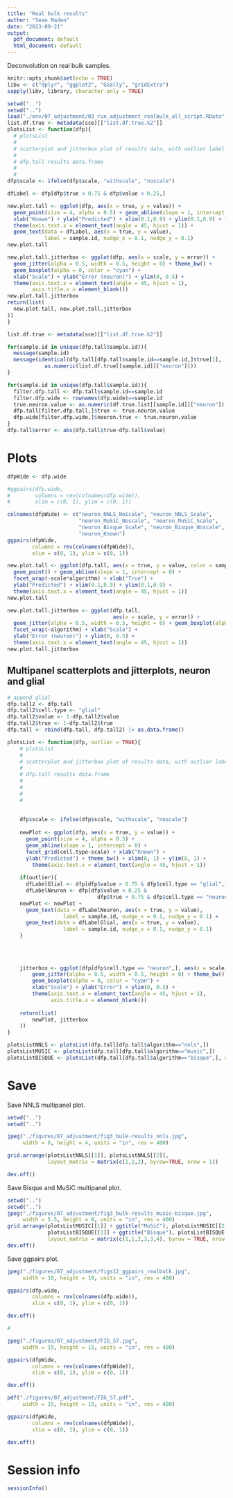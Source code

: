 ```yaml
---
title: "Real bulk results"
author: "Sean Maden"
date: "2023-09-21"
output:
  pdf_document: default
  html_document: default
---
```


Deconvolution on real bulk samples.

```r
knitr::opts_chunk$set(echo = TRUE)
libv <- c("dplyr", "ggplot2", "GGally", "gridExtra")
sapply(libv, library, character.only = TRUE)
```

```r
setwd("..")
setwd("..")
load("./env/07_adjustment/03_run_adjustment_realbulk_all_script.RData")
list.df.true <- metadata(sce)[["list.df.true.k2"]]
plotsList <- function(dfp){
  # plotsList
  # 
  # scatterplot and jitterbox plot of results data, with outlier label.
  #
  # dfp.tall results data.frame
  #
  #
dfp$scale <- ifelse(dfp$scale, "withscale", "noscale")

dfLabel <- dfp[dfp$true < 0.75 & dfp$value < 0.25,]

new.plot.tall <- ggplot(dfp, aes(x = true, y = value)) + 
  geom_point(size = 4, alpha = 0.5) + geom_abline(slope = 1, intercept = 0) + facet_wrap(~scale) + 
  xlab("Known") + ylab("Predicted") + xlim(0.1,0.9) + ylim(0.1,0.9) + theme_bw() +
  theme(axis.text.x = element_text(angle = 45, hjust = 1)) +
  geom_text(data = dfLabel, aes(x = true, y = value), 
            label = sample.id, nudge_x = 0.1, nudge_y = 0.1)
new.plot.tall

new.plot.tall.jitterbox <- ggplot(dfp, aes(x = scale, y = error)) + 
  geom_jitter(alpha = 0.5, width = 0.5, height = 0) + theme_bw() +
  geom_boxplot(alpha = 0, color = "cyan") + 
  xlab("Scale") + ylab("Error (neuron)") + ylim(0, 0.5) +
  theme(axis.text.x = element_text(angle = 45, hjust = 1),
        axis.title.x = element_blank())
new.plot.tall.jitterbox
return(list(
  new.plot.tall, new.plot.tall.jitterbox
))
}
```

```r
list.df.true <- metadata(sce)[["list.df.true.k2"]]

for(sample.id in unique(dfp.tall$sample.id)){
  message(sample.id)
  message(identical(dfp.tall[dfp.tall$sample.id==sample.id,]$true[1],
            as.numeric(list.df.true[[sample.id]]["neuron"])))
}
```
  
```r
for(sample.id in unique(dfp.tall$sample.id)){
  filter.dfp.tall <- dfp.tall$sample.id==sample.id
  filter.dfp.wide <- rownames(dfp.wide)==sample.id
  true.neuron.value <- as.numeric(df.true.list[[sample.id]]["neuron"])
  dfp.tall[filter.dfp.tall,]$true <- true.neuron.value
  dfp.wide[filter.dfp.wide,]$neuron.true <- true.neuron.value
}
dfp.tall$error <- abs(dfp.tall$true-dfp.tall$value)
```

# Plots

```r
dfpWide <- dfp.wide

#ggpairs(dfp.wide, 
#        columns = rev(colnames(dfp.wide)),
#        xlim = c(0, 1), ylim = c(0, 1))

colnames(dfpWide) <- c("neuron_NNLS_NoScale", "neuron_NNLS_Scale", 
                       "neuron_MuSiC_Noscale", "neuron_MuSiC_Scale", 
                       "neuron_Bisque_Scale", "neuron_Bisque_Noscale", 
                       "neuron_Known")
ggpairs(dfpWide, 
        columns = rev(colnames(dfpWide)),
        xlim = c(0, 1), ylim = c(0, 1))

```

```r
new.plot.tall <- ggplot(dfp.tall, aes(x = true, y = value, color = sample.id)) + 
  geom_point() + geom_abline(slope = 1, intercept = 0) + 
  facet_wrap(~scale*algorithm) + xlab("True") + 
  ylab("Predicted") + xlim(0.1,0.9) + ylim(0.1,0.9) +
  theme(axis.text.x = element_text(angle = 45, hjust = 1))
new.plot.tall
```

```r
new.plot.tall.jitterbox <- ggplot(dfp.tall, 
                                  aes(x = scale, y = error)) + 
  geom_jitter(alpha = 0.5, width = 0.5, height = 0) + geom_boxplot(alpha = 0, color = "cyan") +
  facet_wrap(~algorithm) + xlab("Scale") + 
  ylab("Error (neuron)") + ylim(0, 0.5) +
  theme(axis.text.x = element_text(angle = 45, hjust = 1))
new.plot.tall.jitterbox
```

## Multipanel scatterplots and jitterplots, neuron and glial

```r
# append glial
dfp.tall2 <- dfp.tall
dfp.tall2$cell.type <- "glial"
dfp.tall2$value <- 1-dfp.tall2$value
dfp.tall2$true <- 1-dfp.tall2$true
dfp.tall <- rbind(dfp.tall, dfp.tall2) |> as.data.frame()

plotsList <- function(dfp, outlier = TRUE){
    # plotsList
    # 
    # scatterplot and jitterbox plot of results data, with outlier label.
    #
    # dfp.tall results data.frame
    #
    #
    #
    #
  
    
    dfp$scale <- ifelse(dfp$scale, "withscale", "noscale")
    
    newPlot <- ggplot(dfp, aes(x = true, y = value)) + 
      geom_point(size = 4, alpha = 0.5) + 
      geom_abline(slope = 1, intercept = 0) + 
      facet_grid(cell.type~scale) + xlab("Known") + 
      ylab("Predicted") + theme_bw() + xlim(0, 1) + ylim(0, 1) +
        theme(axis.text.x = element_text(angle = 45, hjust = 1))
        
    if(outlier){
      dfLabelGlial <- dfp[dfp$value > 0.75 & dfp$cell.type == "glial",]
      dfLabelNeuron <- dfp[dfp$value < 0.25 & 
                             dfp$true < 0.75 & dfp$cell.type == "neuron",]
    newPlot <- newPlot +
      geom_text(data = dfLabelNeuron, aes(x = true, y = value), 
                  label = sample.id, nudge_x = 0.1, nudge_y = 0.1) +
      geom_text(data = dfLabelGlial, aes(x = true, y = value), 
                  label = sample.id, nudge_x = 0.1, nudge_y = 0.1)
    }
    
    
    
      
    jitterbox <- ggplot(dfp[dfp$cell.type == "neuron",], aes(x = scale, y = error)) + 
        geom_jitter(alpha = 0.5, width = 0.5, height = 0) + theme_bw() +
        geom_boxplot(alpha = 0, color = "cyan") + 
        xlab("Scale") + ylab("Error") + ylim(0, 0.5) +
        theme(axis.text.x = element_text(angle = 45, hjust = 1),
              axis.title.x = element_blank())
    
    return(list(
        newPlot, jitterbox
    ))
}

plotsListNNLS <- plotsList(dfp.tall[dfp.tall$algorithm=="nnls",])
plotsListMUSIC <- plotsList(dfp.tall[dfp.tall$algorithm=="music",])
plotsListBISQUE <- plotsList(dfp.tall[dfp.tall$algorithm=="bisque",], outlier = FALSE)

```

# Save

Save NNLS multipanel plot.

```r
setwd("..")
setwd("..")

jpeg("./figures/07_adjustment/fig3_bulk-results_nnls.jpg", 
     width = 6, height = 4, units = "in", res = 400)

grid.arrange(plotsListNNLS[[1]], plotsListNNLS[[2]],  
             layout_matrix = matrix(c(1,1,2), byrow=TRUE, nrow = 1))

dev.off()

```

Save Bisque and MuSiC multipanel plot.

```r
setwd("..")
setwd("..")
jpeg("./figures/07_adjustment/fig3_bulk-results_music-bisque.jpg", 
     width = 5.5, height = 8, units = "in", res = 400)
grid.arrange(plotsListMUSIC[[1]] + ggtitle("MuSiC"), plotsListMUSIC[[2]] + ggtitle(""), 
             plotsListBISQUE[[1]] + ggtitle("Bisque"), plotsListBISQUE[[2]] + ggtitle(""), 
             layout_matrix = matrix(c(1,1,2,3,3,4), byrow = TRUE, nrow = 2))
dev.off()

```

Save ggpairs plot.

```r
jpeg("./figures/07_adjustment/figs12_ggpairs_realbulk.jpg", 
     width = 10, height = 10, units = "in", res = 400)

ggpairs(dfp.wide, 
        columns = rev(colnames(dfp.wide)),
        xlim = c(0, 1), ylim = c(0, 1))

dev.off()

#

jpeg("./figures/07_adjustment/FIG_S7.jpg", 
     width = 15, height = 15, units = "in", res = 400)

ggpairs(dfpWide, 
        columns = rev(colnames(dfpWide)),
        xlim = c(0, 1), ylim = c(0, 1))

dev.off()

pdf("./figures/07_adjustment/FIG_S7.pdf", 
     width = 15, height = 15, units = "in", res = 400)

ggpairs(dfpWide, 
        columns = rev(colnames(dfpWide)),
        xlim = c(0, 1), ylim = c(0, 1))

dev.off()

```

# Session info

```r
sessionInfo()
```
